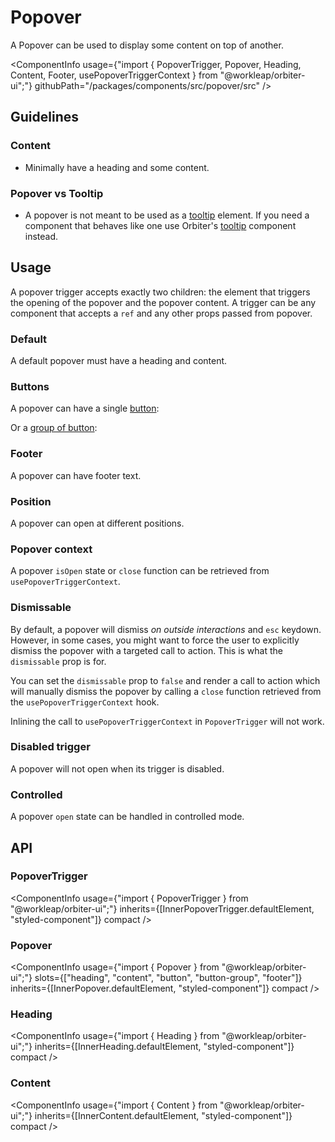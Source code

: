 

<Meta of={PopoverStories} />

# Popover

<Tagline>A Popover can be used to display some content on top of another.</Tagline>

<ComponentInfo
    usage={"import { PopoverTrigger, Popover, Heading, Content, Footer, usePopoverTriggerContext } from \"@workleap/orbiter-ui\";"}
    githubPath="/packages/components/src/popover/src"
/>

## Guidelines

### Content

- Minimally have a heading and some content.

### Popover vs Tooltip

- A popover is not meant to be used as a [tooltip](https://developer.mozilla.org/en-US/docs/Web/Accessibility/ARIA/Roles/tooltip_role) element. If you need a component that behaves like one use Orbiter's [tooltip](?path=/docs/tooltip--default-story) component instead.

## Usage

A popover trigger accepts exactly two children: the element that triggers the opening of the popover and the popover content. A trigger can be any component that accepts a `ref` and any other props passed from popover.

### Default

A default popover must have a heading and content.

<Canvas of={PopoverStories.Default} />

### Buttons

A popover can have a single [button](?path=/docs/button--default-story):

<Canvas of={PopoverStories.ButtonStory} />

Or a [group of button](?path=/docs/button--default-story#button-group):

<Canvas of={PopoverStories.ButtonGroupStory} />

### Footer

A popover can have footer text.

<Canvas of={PopoverStories.FooterStory} />

### Position

A popover can open at different positions.

<Canvas of={PopoverStories.Position} />

### Popover context

A popover `isOpen` state or `close` function can be retrieved from `usePopoverTriggerContext`.

<Canvas of={PopoverStories.Context} />

### Dismissable

By default, a popover will dismiss *on outside interactions* and `esc` keydown. However, in some cases, you might want to force the user to explicitly dismiss the popover with a targeted call to action. This is what the `dismissable` prop is for.

You can set the `dismissable` prop to `false` and render a call to action which will manually dismiss the popover by calling a `close` function retrieved from the `usePopoverTriggerContext` hook.

Inlining the call to `usePopoverTriggerContext` in `PopoverTrigger` will not work.

<Canvas of={PopoverStories.CustomClose} />

### Disabled trigger

A popover will not open when its trigger is disabled.

<Canvas of={PopoverStories.DisabledTrigger} />

### Controlled

A popover `open` state can be handled in controlled mode.

<Canvas of={PopoverStories.Controlled} />

## API

### PopoverTrigger

<ComponentInfo
    usage={"import { PopoverTrigger } from \"@workleap/orbiter-ui\";"}
    inherits={[InnerPopoverTrigger.defaultElement, "styled-component"]}
    compact
/>

<ArgTypes of={InnerPopoverTrigger} sort="alpha" />

### Popover

<ComponentInfo
    usage={"import { Popover } from \"@workleap/orbiter-ui\";"}
    slots={["heading", "content", "button", "button-group", "footer"]}
    inherits={[InnerPopover.defaultElement, "styled-component"]}
    compact
/>

<ArgTypes of={InnerPopover} sort="alpha" />

### Heading

<ComponentInfo
    usage={"import { Heading } from \"@workleap/orbiter-ui\";"}
    inherits={[InnerHeading.defaultElement, "styled-component"]}
    compact
/>

<ArgTypes of={InnerHeading} sort="alpha" />

### Content

<ComponentInfo
    usage={"import { Content } from \"@workleap/orbiter-ui\";"}
    inherits={[InnerContent.defaultElement, "styled-component"]}
    compact
/>

<ArgTypes of={InnerContent} sort="alpha" />

